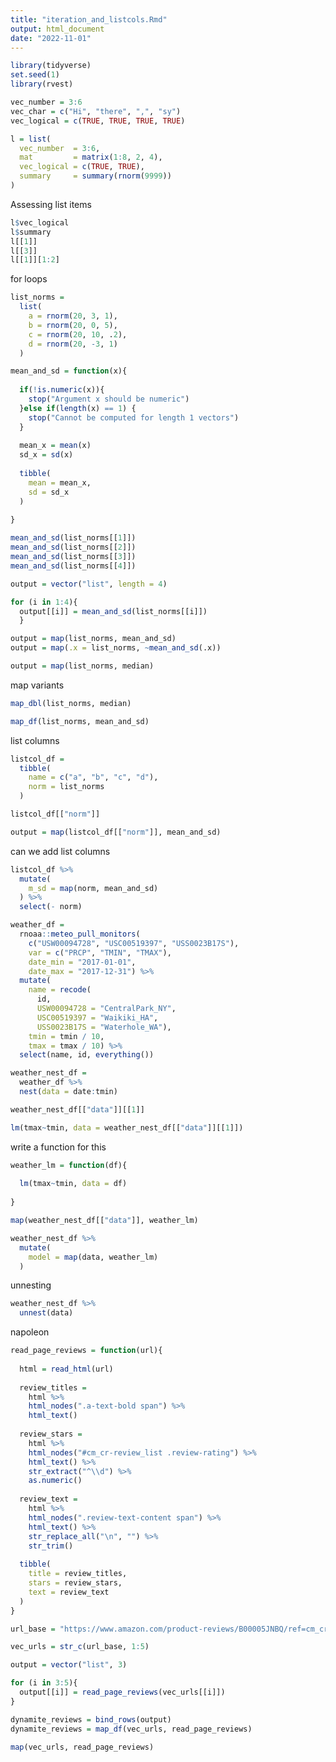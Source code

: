 ```yaml
---
title: "iteration_and_listcols.Rmd"
output: html_document
date: "2022-11-01"
---
```


```r
library(tidyverse)
set.seed(1)
library(rvest)
```

```r
vec_number = 3:6
vec_char = c("Hi", "there", ",", "sy")
vec_logical = c(TRUE, TRUE, TRUE, TRUE)

l = list(
  vec_number  = 3:6,
  mat         = matrix(1:8, 2, 4),
  vec_logical = c(TRUE, TRUE),
  summary     = summary(rnorm(9999))
)
```

Assessing list items
```r
l$vec_logical
l$summary
l[[1]]
l[[3]]
l[[1]][1:2]
```


for loops
```r
list_norms = 
  list(
    a = rnorm(20, 3, 1),
    b = rnorm(20, 0, 5),
    c = rnorm(20, 10, .2),
    d = rnorm(20, -3, 1)
  )
```

```r
mean_and_sd = function(x){
  
  if(!is.numeric(x)){
    stop("Argument x should be numeric")
  }else if(length(x) == 1) {
    stop("Cannot be computed for length 1 vectors")
  }
  
  mean_x = mean(x)
  sd_x = sd(x)
  
  tibble(
    mean = mean_x,
    sd = sd_x
  )
  
}
```

```r
mean_and_sd(list_norms[[1]])
mean_and_sd(list_norms[[2]])
mean_and_sd(list_norms[[3]])
mean_and_sd(list_norms[[4]])

output = vector("list", length = 4)

for (i in 1:4){
  output[[i]] = mean_and_sd(list_norms[[i]])
  }

```

```r
output = map(list_norms, mean_and_sd)
output = map(.x = list_norms, ~mean_and_sd(.x))

output = map(list_norms, median)
```

map variants
```r
map_dbl(list_norms, median)

map_df(list_norms, mean_and_sd)
```


list columns

```r
listcol_df = 
  tibble(
    name = c("a", "b", "c", "d"),
    norm = list_norms
  )

listcol_df[["norm"]]

output = map(listcol_df[["norm"]], mean_and_sd)
```

can we add list columns
```r
listcol_df %>% 
  mutate(
    m_sd = map(norm, mean_and_sd)
  ) %>%
  select(- norm)
```


```r
weather_df = 
  rnoaa::meteo_pull_monitors(
    c("USW00094728", "USC00519397", "USS0023B17S"),
    var = c("PRCP", "TMIN", "TMAX"), 
    date_min = "2017-01-01",
    date_max = "2017-12-31") %>%
  mutate(
    name = recode(
      id, 
      USW00094728 = "CentralPark_NY", 
      USC00519397 = "Waikiki_HA",
      USS0023B17S = "Waterhole_WA"),
    tmin = tmin / 10,
    tmax = tmax / 10) %>%
  select(name, id, everything())
```

```r
weather_nest_df = 
  weather_df %>% 
  nest(data = date:tmin)
```

```r
weather_nest_df[["data"]][[1]]

lm(tmax~tmin, data = weather_nest_df[["data"]][[1]])
```

write a function for this
```r
weather_lm = function(df){
  
  lm(tmax~tmin, data = df)
  
}

map(weather_nest_df[["data"]], weather_lm)
```

```r
weather_nest_df %>% 
  mutate(
    model = map(data, weather_lm)
  )
```

unnesting
```r
weather_nest_df %>% 
  unnest(data)
```

napoleon
```r
read_page_reviews = function(url){
  
  html = read_html(url)
  
  review_titles = 
    html %>%
    html_nodes(".a-text-bold span") %>%
    html_text()
  
  review_stars = 
    html %>%
    html_nodes("#cm_cr-review_list .review-rating") %>%
    html_text() %>%
    str_extract("^\\d") %>%
    as.numeric()
  
  review_text = 
    html %>%
    html_nodes(".review-text-content span") %>%
    html_text() %>% 
    str_replace_all("\n", "") %>% 
    str_trim()
  
  tibble(
    title = review_titles,
    stars = review_stars,
    text = review_text
  )
}
```

```r
url_base = "https://www.amazon.com/product-reviews/B00005JNBQ/ref=cm_cr_arp_d_viewopt_rvwer?ie=UTF8&reviewerType=avp_only_reviews&sortBy=recent&pageNumber="

vec_urls = str_c(url_base, 1:5)
```

```r
output = vector("list", 3)

for (i in 3:5){
  output[[i]] = read_page_reviews(vec_urls[[i]])
}

dynamite_reviews = bind_rows(output)
dynamite_reviews = map_df(vec_urls, read_page_reviews)

map(vec_urls, read_page_reviews)


```


